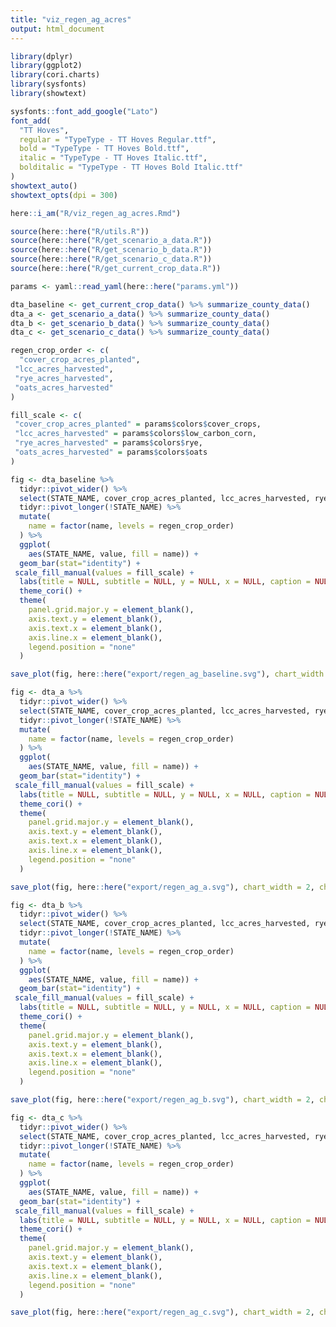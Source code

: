```yaml
---
title: "viz_regen_ag_acres"
output: html_document
---
```


```r

library(dplyr)
library(ggplot2)
library(cori.charts)
library(sysfonts)
library(showtext)

sysfonts::font_add_google("Lato")
font_add(
  "TT Hoves",
  regular = "TypeType - TT Hoves Regular.ttf",
  bold = "TypeType - TT Hoves Bold.ttf",
  italic = "TypeType - TT Hoves Italic.ttf",
  bolditalic = "TypeType - TT Hoves Bold Italic.ttf"
)
showtext_auto()
showtext_opts(dpi = 300)

here::i_am("R/viz_regen_ag_acres.Rmd")

source(here::here("R/utils.R"))
source(here::here("R/get_scenario_a_data.R"))
source(here::here("R/get_scenario_b_data.R"))
source(here::here("R/get_scenario_c_data.R"))
source(here::here("R/get_current_crop_data.R"))

```


```r

params <- yaml::read_yaml(here::here("params.yml"))

dta_baseline <- get_current_crop_data() %>% summarize_county_data()
dta_a <- get_scenario_a_data() %>% summarize_county_data()
dta_b <- get_scenario_b_data() %>% summarize_county_data()
dta_c <- get_scenario_c_data() %>% summarize_county_data()

regen_crop_order <- c(
  "cover_crop_acres_planted",
 "lcc_acres_harvested",
 "rye_acres_harvested",
 "oats_acres_harvested" 
)

fill_scale <- c(
 "cover_crop_acres_planted" = params$colors$cover_crops,
 "lcc_acres_harvested" = params$colors$low_carbon_corn,
 "rye_acres_harvested" = params$colors$rye,
 "oats_acres_harvested" = params$colors$oats
)

```


```r

fig <- dta_baseline %>%
  tidyr::pivot_wider() %>%
  select(STATE_NAME, cover_crop_acres_planted, lcc_acres_harvested, rye_acres_harvested, oats_acres_harvested) %>%
  tidyr::pivot_longer(!STATE_NAME) %>%
  mutate(
    name = factor(name, levels = regen_crop_order)
  ) %>%
  ggplot(
    aes(STATE_NAME, value, fill = name)) +
  geom_bar(stat="identity") +
 scale_fill_manual(values = fill_scale) +
  labs(title = NULL, subtitle = NULL, y = NULL, x = NULL, caption = NULL) +
  theme_cori() +
  theme(
    panel.grid.major.y = element_blank(),
    axis.text.y = element_blank(),
    axis.text.x = element_blank(),
    axis.line.x = element_blank(),
    legend.position = "none"
  )

save_plot(fig, here::here("export/regen_ag_baseline.svg"), chart_width = 2, chart_height = 4, add_logo = FALSE)

```


```r

fig <- dta_a %>%
  tidyr::pivot_wider() %>%
  select(STATE_NAME, cover_crop_acres_planted, lcc_acres_harvested, rye_acres_harvested, oats_acres_harvested) %>%
  tidyr::pivot_longer(!STATE_NAME) %>%
  mutate(
    name = factor(name, levels = regen_crop_order)
  ) %>%
  ggplot(
    aes(STATE_NAME, value, fill = name)) +
  geom_bar(stat="identity") +
 scale_fill_manual(values = fill_scale) +
  labs(title = NULL, subtitle = NULL, y = NULL, x = NULL, caption = NULL) +
  theme_cori() +
  theme(
    panel.grid.major.y = element_blank(),
    axis.text.y = element_blank(),
    axis.text.x = element_blank(),
    axis.line.x = element_blank(),
    legend.position = "none"
  )

save_plot(fig, here::here("export/regen_ag_a.svg"), chart_width = 2, chart_height = 4, add_logo = FALSE)

```


```r

fig <- dta_b %>%
  tidyr::pivot_wider() %>%
  select(STATE_NAME, cover_crop_acres_planted, lcc_acres_harvested, rye_acres_harvested, oats_acres_harvested) %>%
  tidyr::pivot_longer(!STATE_NAME) %>%
  mutate(
    name = factor(name, levels = regen_crop_order)
  ) %>%
  ggplot(
    aes(STATE_NAME, value, fill = name)) +
  geom_bar(stat="identity") +
 scale_fill_manual(values = fill_scale) +
  labs(title = NULL, subtitle = NULL, y = NULL, x = NULL, caption = NULL) +
  theme_cori() +
  theme(
    panel.grid.major.y = element_blank(),
    axis.text.y = element_blank(),
    axis.text.x = element_blank(),
    axis.line.x = element_blank(),
    legend.position = "none"
  )

save_plot(fig, here::here("export/regen_ag_b.svg"), chart_width = 2, chart_height = 4, add_logo = FALSE)

```

```r

fig <- dta_c %>%
  tidyr::pivot_wider() %>%
  select(STATE_NAME, cover_crop_acres_planted, lcc_acres_harvested, rye_acres_harvested, oats_acres_harvested) %>%
  tidyr::pivot_longer(!STATE_NAME) %>%
  mutate(
    name = factor(name, levels = regen_crop_order)
  ) %>%
  ggplot(
    aes(STATE_NAME, value, fill = name)) +
  geom_bar(stat="identity") +
 scale_fill_manual(values = fill_scale) +
  labs(title = NULL, subtitle = NULL, y = NULL, x = NULL, caption = NULL) +
  theme_cori() +
  theme(
    panel.grid.major.y = element_blank(),
    axis.text.y = element_blank(),
    axis.text.x = element_blank(),
    axis.line.x = element_blank(),
    legend.position = "none"
  )

save_plot(fig, here::here("export/regen_ag_c.svg"), chart_width = 2, chart_height = 4, add_logo = FALSE)

```


